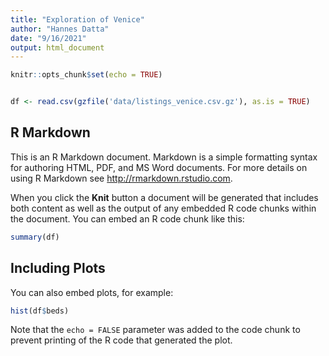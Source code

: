 ```yaml
---
title: "Exploration of Venice"
author: "Hannes Datta"
date: "9/16/2021"
output: html_document
---
```


```r
knitr::opts_chunk$set(echo = TRUE)


df <- read.csv(gzfile('data/listings_venice.csv.gz'), as.is = TRUE)

```

## R Markdown

This is an R Markdown document. Markdown is a simple formatting syntax for authoring HTML, PDF, and MS Word documents. For more details on using R Markdown see <http://rmarkdown.rstudio.com>.

When you click the **Knit** button a document will be generated that includes both content as well as the output of any embedded R code chunks within the document. You can embed an R code chunk like this:

```r
summary(df)
```

## Including Plots

You can also embed plots, for example:

```r
hist(df$beds)
```

Note that the `echo = FALSE` parameter was added to the code chunk to prevent printing of the R code that generated the plot.
